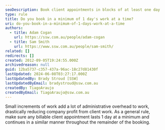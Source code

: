 ```yaml
---
seoDescription: Book client appointments in blocks of at least one day to boost profitability and reduce administrative overhead.
type: rule
title: Do you book in a minimum of 1 day's work at a time?
uri: do-you-book-in-a-minimum-of-1-days-work-at-a-time
authors:
  - title: Adam Cogan
    url: https://ssw.com.au/people/adam-cogan
  - title: Sam Smith
    url: https://www.ssw.com.au/people/sam-smith/
related: []
redirects: []
created: 2012-09-05T19:24:55.000Z
archivedreason: null
guid: 12ba5737-c357-437a-96ac-18c27d81430f
lastUpdated: 2024-06-08T03:27:17.000Z
lastUpdatedBy: Brady Stroud [SSW]
lastUpdatedByEmail: bradystroud@ssw.com.au
createdBy: TiagoAraujo
createdByEmail: TiagoAraujo@ssw.com.au
---
```


Small increments of work add a lot of administrative overhead to work, drastically reducing company profit from client work. As a general rule, make sure any billable client appointment lasts 1 day at a minimum and continues in a similar manner throughout the remainder of the booking.

